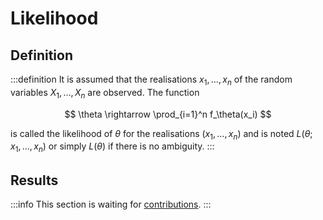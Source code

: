 # Likelihood

## Definition

:::definition
It is assumed that the realisations $x_1, \dots , x_n$ of the random variables $X_1, \dots, X_n$ are observed. The function

$$
\theta \rightarrow \prod_{i=1}^n f_\theta(x_i)
$$

is called the likelihood of $\theta$ for the realisations $(x_1, \dots, x_n)$ and is noted $L(\theta; x_1, \dots, x_n)$ or simply $L(\theta)$ if there is no ambiguity.
:::

## Results

:::info
This section is waiting for [contributions](/contributing).
:::